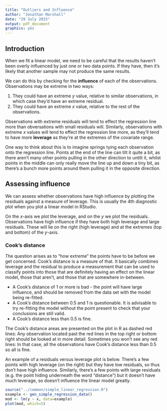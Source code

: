 ```yaml
---
title: "Outliers and Influence"
author: "Jonathan Marshall"
date: "29 July 2015"
output: pdf_document
graphics: yes
---
```


## Introduction

When we fit a linear model, we need to be careful that the results haven't been overly influenced by just one or two data points. If they have, then it's likely that another sample may not produce the same results.

We can do this by checking for the **influence** of each of the observations. Observations may be extreme in two ways:

1. They could have an extreme $y$ value, relative to similar observations, in which case they'd have an extreme residual.
2. They could have an extreme $x$ value, relative to the rest of the observations.

Observations with extreme residuals will tend to effect the regression line more than obversations with small residuals will. Similarly, observations with extreme $x$ values will tend to effect the regression line more, as they'll tend to have more **leverage** as they're at the extremes of the covariate range.

One way to think about this is to imagine springs tying each observation onto the regression line. Points at the end of the line can tilt it quite a bit, as there aren't many other points pulling in the other direction to untilt it, whilst points in the middle can only really move the line up and down a tiny bit, as there's a bunch more points around them pulling it in the opposite direction.

## Assessing influence

We can assess whether observations have high influence by plotting the residuals against a measure of leverage. This is usually the 4th diagnostic plot when you plot a linear model in RStudio.

On the $x$-axis we plot the leverage, and on the $y$ we plot the residuals. Observations have high influence if they have both high leverage and large residuals. These will lie on the right (high leverage) and at the extremes (top and bottom) of the $y$-axis.

### Cook's distance

The question arises as to "how extreme" the points have to be before we get concerned. Cook's distance is a measure of that. It basically combines leverage and the residual to produce a measurement that can be used to classify points into those that are definitely having an effect on the linear model, those that aren't, and those that are somewhere in-between.

- A Cook's distance of 1 or more is bad - the point will have large influence, and should be removed from the data set with the model being re-fitted.
- A Cook's distance between 0.5 and 1 is questionable. It is advisable to try re-fitting the model without the point present to check that your conclusions are still valid.
- A Cook's distance less than 0.5 is fine.

The Cook's distance areas are presented on the plot in R as dashed red lines: Any observation located past the red lines in the top right or bottom right should be looked at in more detail. Sometimes you won't see any red lines: In that case, all the observations have Cook's distance less than 0.5 so all is fine.

An example of a residuals versus leverage plot is below. There's a few points with high leverage (on the right) but they have low residuals, so thus don't have high influence. Similarly, there's a few points with large residuals (e.g. the point hiding underneath the word "distance") but it doesn't have much leverage, so doesn't influence the linear model greatly.

```r
source("../common/simple_linear_regression.R")
example <- gen_simple_regression_data()
mod <- lm(y ~ x, data=example)
plot(mod, which=5)
```
